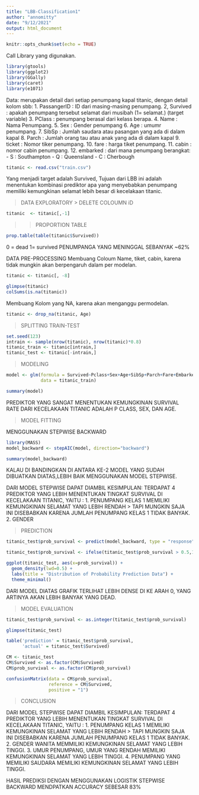 ---
title: "LBB-Classification1"
author: "annomitty"
date: "9/12/2021"
output: html_document
---

```{r setup, include=FALSE}
knitr::opts_chunk$set(echo = TRUE)
```

Call Library yang digunakan.
```{r}
library(gtools)
library(ggplot2)
library(GGally)
library(caret)
library(e1071)
```

Data: merupakan detail dari setiap penumpang kapal titanic, dengan detail kolom sbb:
1. PassangerID : ID dari masing-masing penumpang.
2, Survived : apakah penumpang tersebut selamat dari musibah (1= selamat.) (target variable)
3. PClass : penumpang berasal dari kelass berapa.
4. Name : Nama Penumpang.
5. Sex : Gender penumpang
6. Age : umumr penumpang.
7. SibSp : Jumlah saudara atau pasangan yang ada di dalam kapal
8. Parch : Jumlah orang tau atau anak yang ada di dalam kapal
9. ticket : Nomor tiker penumpang.
10. fare : harga tiket penumpang.
11. cabin : nomor cabin penumpang.
12. embarked : dari mana penumpang berangkat:
        - S : Southampton
        - Q : Queensland
        - C : Cherbough
        
```{r}
titanic <- read.csv("train.csv")
```
Yang menjadi target adalah Survived,
Tujuan dari LBB ini adalah menentukan kombinasi prediktor apa yang menyebabkan penumpang memiliki kemungkinan selamat lebih besar di kecelakaan titanic.

> DATA EXPLORATORY 
>> DELETE COLOUMN iD  

```{r}
titanic  <- titanic[,-1]
```


>> PROPORTION TABLE

```{r}
prop.table(table(titanic$Survived))
```
0 = dead
1= survived
PENUMPANGA YANG MENINGGAL SEBANYAK ~62%

DATA PRE-PROCESSING
Membuang Coloum Name, tiket, cabin, karena tidak mungkin akan berpengaruh dalam per modelan.

```{r}
titanic <- titanic[, -8]
```

```{r}
glimpse(titanic)
colSums(is.na(titanic))
```
Membuang Kolom yang NA, karena akan menganggu permodelan.

```{r}
titanic <- drop_na(titanic, Age)
```

> SPLITTING TRAIN-TEST

```{r}
set.seed(123)
intrain <- sample(nrow(titanic), nrow(titanic)*0.8)
titanic_train <- titanic[intrain,]
titanic_test <- titanic[-intrain,]
```

> MODELING

```{r}
model <- glm(formula = Survived~Pclass+Sex+Age+SibSp+Parch+Fare+Embarked, family = "binomial", 
             data = titanic_train)
```

```{r}
summary(model)
```
PREDIKTOR YANG SANGAT MENENTUKAN KEMUNGKINAN SURVIVAL RATE DARI KECELAKAAN TITANIC ADALAH P CLASS, SEX, DAN AGE.

> MODEL FITTING

MENGGUNAKAN STEPWISE BACKWARD

```{r}
library(MASS)
model_backward <- stepAIC(model, direction="backward")
```
```{r}
summary(model_backward)
```
KALAU DI BANDINGKAN DI ANTARA KE-2 MODEL YANG SUDAH DIBUATKAN DIATAS,LEBIH BAIK MENGGUNAKAN MODEL STEPWISE.

DARI MODEL STEPWISE DAPAT DIAMBIL KESIMPULAN:
TERDAPAT 4 PREDIKTOR YANG LEBIH MENENTUKAN TINGKAT SURVIVAL DI KECELAKAAN TITANIC, YAITU :
1. PENUMPANG KELAS 1 MEMILIKI KEMUNGKINAN SELAMAT YANG LEBIH RENDAH > TAPI MUNGKIN SAJA INI DISEBABKAN KARENA JUMLAH PENUMPANG KELAS 1 TIDAK BANYAK.
2. GENDER 


> PREDICTION

```{r}
titanic_test$prob_survival <- predict(model_backward, type = "response", newdata = titanic_test)
```

```{r}
titanic_test$prob_survival <- ifelse(titanic_test$prob_survival > 0.5,1,0)
```


```{r}
ggplot(titanic_test, aes(x=prob_survival)) +
  geom_density(lwd=0.5) +
  labs(title = "Distribution of Probability Prediction Data") +
  theme_minimal()
```
DARI MODEL DIATAS GRAFIK TERLIHAT LEBIH DENSE DI KE ARAH 0, YANG ARTINYA AKAN LEBIH BANYAK YANG DEAD.


> MODEL EVALUATION

```{r}
titanic_test$prob_survival <- as.integer(titanic_test$prob_survival)
```

```{r}
glimpse(titanic_test)
```
```{r}
table('prediction' = titanic_test$prob_survival, 
      'actual' = titanic_test$Survived)
```
```{r}
CM <- titanic_test
CM$Survived <- as.factor(CM$Survived)
CM$prob_survival <- as.factor(CM$prob_survival)
```


```{r}
confusionMatrix(data = CM$prob_survival,
                reference = CM$Survived,
                positive = "1")
```

> CONCLUSION

DARI MODEL STEPWISE DAPAT DIAMBIL KESIMPULAN:
TERDAPAT 4 PREDIKTOR YANG LEBIH MENENTUKAN TINGKAT SURVIVAL DI KECELAKAAN TITANIC, YAITU :
1. PENUMPANG KELAS 1 MEMILIKI KEMUNGKINAN SELAMAT YANG LEBIH RENDAH > TAPI MUNGKIN SAJA INI DISEBABKAN KARENA JUMLAH PENUMPANG KELAS 1 TIDAK BANYAK.
2. GENDER WANITA MEMMILIKI KEMUNGKINAN SELAMAT YANG LEBIH TINGGI.
3. UMUR PENUMPANG, UMUR YANG RENDAH MEMILIKI KEMUNGKINAN SELAMAT YANG LEBIH TINGGI.
4. PENUMPANG YANG MEMILIKI SAUDARA MEMILIKI KEMUNGKINAN SELAMAT YANG LEBIH TINGGI.

HASIL PREDIKSI DENGAN MENGGUNAKAN LOGISTIK STEPWISE BACKWARD MENDPATKAN ACCURACY SEBESAR 83%
